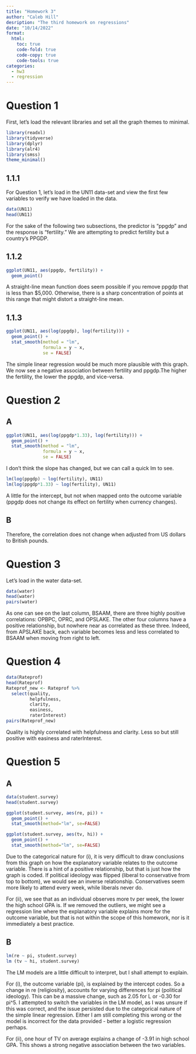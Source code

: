 ```yaml
---
title: "Homework 3"
author: "Caleb Hill"
desription: "The third homework on regressions"
date: "10/14/2022"
format:
  html: 
    toc: true
    code-fold: true
    code-copy: true
    code-tools: true
categories:
  - hw3
  - regression
---
```


# Question 1

First, let's load the relevant libraries and set all the graph themes to minimal.

```r
library(readxl)
library(tidyverse)
library(dplyr)
library(alr4)
library(smss)
theme_minimal()
```

## 1.1.1

For Question 1, let's load in the UN11 data-set and view the first few variables to verify we have loaded in the data.

```r
data(UN11)
head(UN11)
```

For the sake of the following two subsections, the predictor is "ppgdp" and the response is "fertility." We are attempting to predict fertility but a country's PPGDP.

## 1.1.2

```r
ggplot(UN11, aes(ppgdp, fertility)) +
  geom_point()
```

A straight-line mean function does seem possible if you remove ppgdp that is less than $5,000. Otherwise, there is a sharp concentration of points at this range that might distort a straight-line mean.

## 1.1.3

```r
ggplot(UN11, aes(log(ppgdp), log(fertility))) +
  geom_point() + 
  stat_smooth(method = "lm",
              formula = y ~ x,
              se = FALSE)
```

The simple linear regression would be much more plausible with this graph. We now see a negative association between fertility and ppgdp.The higher the fertility, the lower the ppgdp, and vice-versa.

# Question 2
## A

```r
ggplot(UN11, aes(log(ppgdp*1.33), log(fertility))) +
  geom_point() +
  stat_smooth(method = "lm",
              formula = y ~ x,
              se = FALSE)
```

I don't think the slope has changed, but we can call a quick lm to see.

```r
lm(log(ppgdp) ~ log(fertility), UN11)
lm(log(ppgdp*1.33) ~ log(fertility), UN11)
```

A little for the intercept, but not when mapped onto the outcome variable (ppgdp does not change its effect on fertility when currency changes).

## B

Therefore, the correlation does not change when adjusted from US dollars to British pounds.

# Question 3

Let's load in the water data-set.

```r
data(water)
head(water)
pairs(water)
```

As one can see on the last column, BSAAM, there are three highly positive correlations: OPBPC, OPRC, and OPSLAKE. The other four columns have a positive relationship, but nowhere near as correlated as these three. Indeed, from APSLAKE back, each variable becomes less and less correlated to BSAAM when moving from right to left.

# Question 4

```r
data(Rateprof)
head(Rateprof)
Rateprof_new <- Rateprof %>%
  select(quality,
         helpfulness,
         clarity,
         easiness,
         raterInterest)
pairs(Rateprof_new)
```

Quality is highly correlated with helpfulness and clarity. Less so but still positive with easiness and raterInterest.

# Question 5
## A

```r
data(student.survey)
head(student.survey)

ggplot(student.survey, aes(re, pi)) +
  geom_point() +
  stat_smooth(method="lm", se=FALSE)

ggplot(student.survey, aes(tv, hi)) +
  geom_point() +
  stat_smooth(method="lm", se=FALSE)
```

Due to the categorical nature for (i), it is very difficult to draw conclusions from this graph on how the explanatory variable relates to the outcome variable. There is a hint of a positive relationship, but that is just how the graph is coded. If political ideology was flipped (liberal to conservative from top to bottom), we would see an inverse relationship. Conservatives seem more likely to attend every week, while liberals never do.


For (ii), we see that as an individual observes more tv per week, the lower the high school GPA is. If we removed the outliers, we might see a regression line where the explanatory variable explains more for the outcome variable, but that is not within the scope of this homework, nor is it immediately a best practice.

## B

```r
lm(re ~ pi, student.survey)
lm (tv ~ hi, student.survey)
```

The LM models are a little difficult to interpret, but I shall attempt to explain.

For (i), the outcome variable (pi), is explained by the intercept codes. So a change in re (religiosity), accounts for varying differences for pi (political ideology). This can be a massive change, such as 2.05 for L or -0.30 for pi^5. I attempted to switch the variables in the LM model, as I was unsure if this was correct, and the issue persisted due to the categorical nature of the simple linear regression. Either I am still completing this wrong or the model is incorrect for the data provided - better a logistic regression perhaps.

For (ii), one hour of TV on average explains a change of -3.91 in high school GPA. This shows a strong negative association between the two variables.
